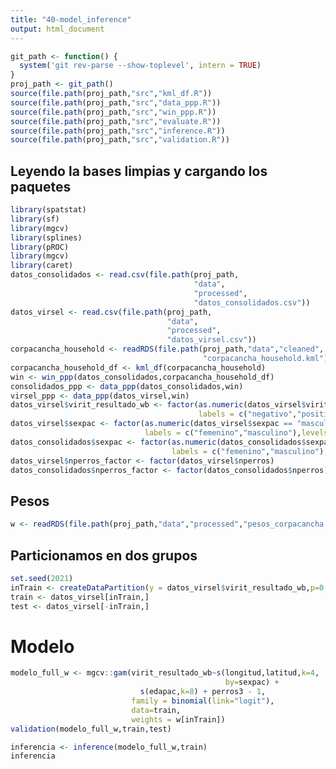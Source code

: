 ```yaml
---
title: "40-model_inference"
output: html_document
---
```

```r
git_path <- function() {
  system('git rev-parse --show-toplevel', intern = TRUE)
}
proj_path <- git_path()
source(file.path(proj_path,"src","kml_df.R"))
source(file.path(proj_path,"src","data_ppp.R"))
source(file.path(proj_path,"src","win_ppp.R"))
source(file.path(proj_path,"src","evaluate.R"))
source(file.path(proj_path,"src","inference.R"))
source(file.path(proj_path,"src","validation.R"))
```

## Leyendo la bases limpias y cargando los paquetes

```r
library(spatstat)
library(sf)
library(mgcv)
library(splines)
library(pROC)
library(mgcv)
library(caret)
datos_consolidados <- read.csv(file.path(proj_path,
                                         "data",
                                         "processed",
                                         "datos_consolidados.csv"))
datos_virsel <- read.csv(file.path(proj_path,
                                   "data",
                                   "processed",
                                   "datos_virsel.csv"))
corpacancha_household <- readRDS(file.path(proj_path,"data","cleaned",
                                           "corpacancha_household.kml"))
corpacancha_household_df <- kml_df(corpacancha_household)
win <- win_ppp(datos_consolidados,corpacancha_household_df)
consolidados_ppp <- data_ppp(datos_consolidados,win)
virsel_ppp <- data_ppp(datos_virsel,win)
datos_virsel$virit_resultado_wb <- factor(as.numeric(datos_virsel$virit_resultado_wb == "positivo"),
                                          labels = c("negativo","positivo"),levels = c(0,1))
datos_virsel$sexpac <- factor(as.numeric(datos_virsel$sexpac == "masculino"),
                              labels = c("femenino","masculino"),levels = c(0,1))
datos_consolidados$sexpac <- factor(as.numeric(datos_consolidados$sexpac == "masculino"),
                                    labels = c("femenino","masculino"),levels = c(0,1))
datos_virsel$nperros_factor <- factor(datos_virsel$nperros)
datos_consolidados$nperros_factor <- factor(datos_consolidados$nperros)
```

## Pesos

```r
w <- readRDS(file.path(proj_path,"data","processed","pesos_corpacancha.rds"))
```

## Particionamos en dos grupos

```r
set.seed(2021)
inTrain <- createDataPartition(y = datos_virsel$virit_resultado_wb,p=0.7,list = FALSE)
train <- datos_virsel[inTrain,]
test <- datos_virsel[-inTrain,]
```


# Modelo

```r
modelo_full_w <- mgcv::gam(virit_resultado_wb~s(longitud,latitud,k=4,
                                                by=sexpac) +
                             s(edapac,k=8) + perros3 - 1,
                           family = binomial(link="logit"),
                           data=train,
                           weights = w[inTrain])
validation(modelo_full_w,train,test)
```

```r
inferencia <- inference(modelo_full_w,train)
inferencia
```
